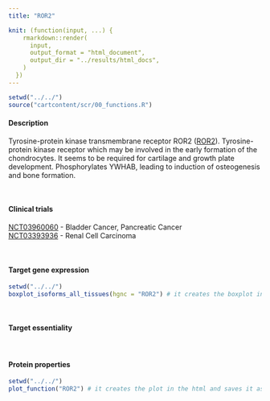 ```yaml
---
title: "ROR2"

knit: (function(input, ...) {
    rmarkdown::render(
      input,
      output_format = "html_document",
      output_dir = "../results/html_docs",
    )
  })
---
```

<style>
img {
    max-width: 30cm;
}
</style>
```r
setwd("../../")
source("cartcontent/scr/00_functions.R")
```


<h4>Description</h4>
Tyrosine-protein kinase transmembrane receptor ROR2 ([ROR2](https://www.uniprot.org/uniprot/Q01974)). Tyrosine-protein kinase receptor which may be involved in the early formation of the chondrocytes. It seems to be required for cartilage and growth plate development. Phosphorylates YWHAB, leading to induction of osteogenesis and bone formation.

<br> 

<h4>Clinical trials</h4> 
[NCT03960060](https://clinicaltrials.gov/ct2/show/NCT03960060) -	Bladder Cancer, Pancreatic Cancer <br>
[NCT03393936](https://clinicaltrials.gov/ct2/show/NCT03393936) -	Renal Cell Carcinoma

<br>

<h4>Target gene expression</h4>
```r
setwd("../../")
boxplot_isoforms_all_tissues(hgnc = "ROR2") # it creates the boxplot in the html and saves it as .pdf in the plot/isoform_expression folder
```

<br>

<h4>Target essentiality</h4>

<br>

<h4>Protein properties</h4>
```r
setwd("../../")
plot_function("ROR2") # it creates the plot in the html and saves it as .pdf in the plot/protein_properties folder
```
